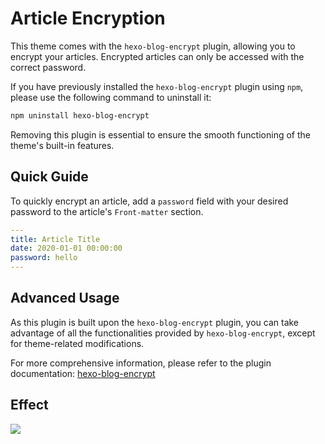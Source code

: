 # Article Encryption

This theme comes with the `hexo-blog-encrypt` plugin, allowing you to encrypt your articles. Encrypted articles can only be accessed with the correct password.

If you have previously installed the `hexo-blog-encrypt` plugin using `npm`, please use the following command to uninstall it:

```bash
npm uninstall hexo-blog-encrypt
```

Removing this plugin is essential to ensure the smooth functioning of the theme's built-in features.

## Quick Guide

To quickly encrypt an article, add a `password` field with your desired password to the article's `Front-matter` section.

```yaml
---
title: Article Title
date: 2020-01-01 00:00:00
password: hello
---
```

## Advanced Usage

As this plugin is built upon the `hexo-blog-encrypt` plugin, you can take advantage of all the functionalities provided by `hexo-blog-encrypt`, except for theme-related modifications.

For more comprehensive information, please refer to the plugin documentation: [hexo-blog-encrypt](https://github.com/D0n9X1n/hexo-blog-encrypt/)

## Effect

![](https://evan.beee.top/img/6d81a7677d9cc90ce9fde5a3125bcd8f-07592.png)